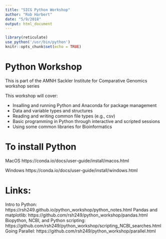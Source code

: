 ```yaml
---
title: "SICG Python Workshop"
author: "Rob Harbert"
date: "5/9/2018"
output: html_document
---
```


```r
library(reticulate)
use_python('/usr/bin/python')
knitr::opts_chunk$set(echo = TRUE)
```


# Python Workshop

This is part of the AMNH Sackler Institute for Comparative Genomics workshop series

This workshop will cover:

* Insalling and running Python and Anaconda for package management
* Data and variable types and structures
* Reading and writing common file types (e.g., csv)
* Basic programming in Python through interactive and scripted sessions
* Using some common libraries for Bioinformatics

# To install Python
MacOS
https://conda.io/docs/user-guide/install/macos.html

Windows
https://conda.io/docs/user-guide/install/windows.html


# Links:

Intro to Python: https://rsh249.github.io/python_workshop/python_notes.html
Pandas and matplotlib: https://github.com/rsh249/python_workshop/pandas.html
Biopython, NCBI, and Python scripting:
https://github.com/rsh249/python_workshop/scripting_NCBI_searches.html
Going Parallel: https://github.com/rsh249/python_workshop/parallel.html





